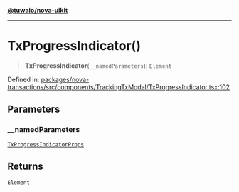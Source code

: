 [**@tuwaio/nova-uikit**](../../../README.md)

***

# TxProgressIndicator()

> **TxProgressIndicator**(`__namedParameters`): `Element`

Defined in: [packages/nova-transactions/src/components/TrackingTxModal/TxProgressIndicator.tsx:102](https://github.com/TuwaIO/nova-uikit/blob/2ae3a349604a64908af94ae1f3372a75a95a5510/packages/nova-transactions/src/components/TrackingTxModal/TxProgressIndicator.tsx#L102)

## Parameters

### \_\_namedParameters

[`TxProgressIndicatorProps`](../interfaces/TxProgressIndicatorProps.md)

## Returns

`Element`
